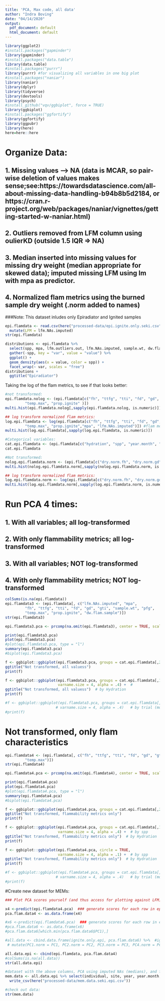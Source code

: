 ```yaml
---
title: 'PCA, Max code, all data'
author: "Indra Boving"
date: "04/14/2020"
output:
  pdf_document: default
  html_document: default
---
```



```r
library(ggplot2)
#install.packages("gapminder")
library(gapminder)
#install.packages("data.table")
library(data.table)
#install.packages("purrr")
library(purrr) #for visualizing all variables in one big plot
#install.packages("naniar")
library(naniar)
library(dplyr)
library(tidyverse)
library(devtools)
library(psych)
#install_github("vqv/ggbiplot", force = TRUE)
library(ggbiplot)
#install.packages("ggfortify")
library(ggfortify)
library(ggpubr)
library(here)
here=here::here
```

# Organize Data: 
## 1. Missing values --> NA (data is MCAR, so pair-wise deletion of values makes sense;see:https://towardsdatascience.com/all-about-missing-data-handling-b94b8b5d2184, or https://cran.r-project.org/web/packages/naniar/vignettes/getting-started-w-naniar.html)
## 2. Outliers removed from LFM column using oulierKD (outside 1.5 IQR => NA)
## 3. Median inserted into missing values for missing dry weight (median appropriate for skewed data); imputed missing LFM using lm with mpa as predictor. 
## 4. Normalized flam metrics using the burned sample dry weight (.norm added to names)

###Note: This dataset inludes only Epiradiator and Ignited samples

```r
epi.flamdata <- read.csv(here("processed-data/epi.ignite.only.seki.csv")) %>%
  mutate(LFM = lfm.NAs.imputed)
str(epi.flamdata)
```

```r
distributions <- epi.flamdata %>%
  select(spp, mpa, lfm.outliers.out, lfm.NAs.imputed, sample.wt, dw.flam.sample, ttfg, gd, gti, tti, fh, pfg, fd, temp.max, prop.ignite, dry.norm.fh, dry.norm.gd, dry.norm.fd, dry.norm.pfg, dry.norm.gti, dry.norm.ttfg, dry.norm.tti, ttms, temp.change) %>%
  gather(-spp, key = "var", value = "value") %>%
  ggplot() +
  geom_density(aes(x = value, color = spp)) +
  facet_wrap(~ var, scales = "free")
distributions +
  ggtitle("Epiradiator")
```

Taking the log of the flam metrics, to see if that looks better: 


```r
#not transformed:
epi.flamdata.nolog <- (epi.flamdata[c("fh", "ttfg", "tti", "fd", "gd", "gti", "sample.wt", "pfg",
         "temp.max", "prop.ignite" )])
multi.hist(epi.flamdata.nolog[,sapply(epi.flamdata.nolog, is.numeric)])

## log transform normalized flam metrics:
log.epi.flamdata <- log(epi.flamdata[c("fh", "ttfg", "tti", "fd", "gd", "gti", "sample.wt", "pfg",
         "temp.max", "prop.ignite","mpa", "lfm.NAs.imputed")]) #flam metrics, lfm, and sample weight
multi.hist(log.epi.flamdata[,sapply(log.epi.flamdata, is.numeric)])

#Categorical variables: 
cat.epi.flamdata <- (epi.flamdata[c("hydration", "spp", "year.month", "sample")])
cat.epi.flamdata
```

```r
#Not transformed: 
nolog.epi.flamdata.norm <- (epi.flamdata[c("dry.norm.fh", "dry.norm.gd", "dry.norm.fd", "dry.norm.pfg", "dry.norm.gti", "dry.norm.ttfg", "dry.norm.tti")]) #flam metrics, lfm, and sample weight
multi.hist(nolog.epi.flamdata.norm[,sapply(nolog.epi.flamdata.norm, is.numeric)])

## log transform normalized flam metrics:
log.epi.flamdata.norm <- log(epi.flamdata[c("dry.norm.fh", "dry.norm.gd", "dry.norm.fd", "dry.norm.pfg", "dry.norm.gti", "dry.norm.ttfg", "dry.norm.tti", "mpa", "lfm.NAs.imputed")]) #flam metrics, lfm, and sample weight
multi.hist(log.epi.flamdata.norm[,sapply(log.epi.flamdata.norm, is.numeric)])
```

# Run PCA 4 times: 
##     1. With all variables; all log-transformed
##     2. With only flammability metrics; all log-transformed
##     3. With all variables; NOT log-transformed
##     4. With only flammability metrics; NOT log-transformed


```r
colSums(is.na(epi.flamdata))
epi.flamdata3 <- (epi.flamdata[, c("lfm.NAs.imputed", "mpa",
         "fh", "ttfg", "tti", "fd", "gd", "gti", "sample.wt", "pfg",
         "temp.max", "prop.ignite", "dw.flam.sample")])
str(epi.flamdata3)

epi.flamdata3.pca <- prcomp(na.omit(epi.flamdata3), center = TRUE, scale = TRUE)

print(epi.flamdata3.pca)
plot(epi.flamdata3.pca)
#plot(epi.flamdata3.pca, type = "l")
summary(epi.flamdata3.pca)
#biplot(epi.flamdata3.pca)

f <- ggbiplot::ggbiplot(epi.flamdata3.pca, groups = cat.epi.flamdata[,2], ellipse = TRUE, circle = TRUE, varname.size = 4, alpha = .4) +  # by spp
ggtitle("Not transformed, all valuess")
print(f)

f <- ggbiplot::ggbiplot(epi.flamdata3.pca, groups = cat.epi.flamdata[,1], ellipse = TRUE, circle = TRUE, 
                        varname.size = 4, alpha = .4) +  #
ggtitle("Not transformed, all valuess")  # by Hydration
print(f)

#f <- ggbiplot::ggbiplot(epi.flamdata3.pca, groups = cat.epi.flamdata[,5], ellipse = TRUE, circle = TRUE, 
                       # varname.size = 4, alpha = .4)   # by trial (month and year)
#print(f)

```
# Not transformed, only flam characteristics

```r
epi.flamdata4 <- (epi.flamdata[, c("fh", "ttfg", "tti", "fd", "gd", "gti", "pfg",
         "temp.max")])
str(epi.flamdata4)

epi.flamdata4.pca <- prcomp(na.omit(epi.flamdata4), center = TRUE, scale = TRUE)

print(epi.flamdata4.pca)
plot(epi.flamdata4.pca)
#plot(epi.flamdata4.pca, type = "l")
summary(epi.flamdata4.pca)
#biplot(epi.flamdata4.pca)

f <- ggbiplot::ggbiplot(epi.flamdata4.pca, groups = cat.epi.flamdata[,2], ellipse = TRUE, circle = TRUE, varname.size = 4, alpha = .4)   # by spp +  # by spp
ggtitle("Not transformed, flammability metrics only")
print(f)

f <- ggbiplot::ggbiplot(epi.flamdata4.pca, groups = cat.epi.flamdata[,1], ellipse = TRUE, circle = TRUE, 
                        varname.size = 4, alpha = .4) +  # by spp
ggtitle("Not transformed, flammability metrics only")  # by Hydration
print(f)

f <- ggbiplot::ggbiplot(epi.flamdata4.pca, circle = TRUE, 
                        varname.size = 4, alpha = .1) +  # by spp
ggtitle("Not transformed, flammability metrics only")  # by Hydration
print(f)

#f <- ggbiplot::ggbiplot(epi.flamdata4.pca, groups = cat.epi.flamdata[,5], ellipse = TRUE, circle = TRUE, 
                       # varname.size = 4, alpha = .4)   # by trial (month and year)
#print(f)

```
#Create new dataset for MEMs:

```r
### Plot PCA scores yourself (and thus access for plotting against LFM)

x4 <-predict(epi.flamdata4.pca)  ### generate scores for each row in epi.flamdata2
pca.flam.data4 <- as.data.frame(x4) 

#x6 <-predict(epi.flamdata6.pca)  ### generate scores for each row in epi.flamdata2
#pca.flam.data6 <- as.data.frame(x6) 
#pca.flam.data6[which.min(pca.flam.data6$PC1),]

#all.data <- cbind.data.frame(ignite.only.epi, pca.flam.data6) %>%  #ignite.only.all.epi from Data_Wrangling_DATE.Rmd (so run that one first)
 # mutate(PC1.norm = PC1, PC2.norm = PC2, PC3.norm = PC3, PC4.norm = PC4, PC5.norm = PC5, PC6.norm = PC6, PC7.norm = PC7, PC1 = NULL, PC2 = NULL, PC3 = NULL, PC4 = NULL, PC5 = NULL, PC6 = NULL, PC7 = NULL )

all.data.epi <- cbind(epi.flamdata, pca.flam.data4)
#colSums(is.na(all.data))
str(all.data.epi)

#dataset with the above columns, PCA using imputed NAs (medians), and flam metrics with NAs still in there:
mem.data <- all.data.epi %>% select(individual, site, year, year.month, month, lfm.outliers.out, lfm.NAs.imputed, mpa, dw.flam.sample, ww.flam.sample, sample.wt, spp, start.temp,  gww.gdw.saturated, gdw.gww.saturated, fd, fh, gd, gti, pfg, dry.norm.fd, dry.norm.fh, dry.norm.gd, dry.norm.gti, dry.norm.pfg, temp.max, ttfg, tti, temp.change, PC1, PC2, PC3, PC4, ttms, model, LFM, prop.ignite, bins10lfm) %>% 
  write_csv(here("processed-data/mem.data.seki.epi.csv"))

#check out data: 
str(mem.data)
```

<!-- # Not transformed, only ignition characteristics -->

<!-- ```{r warning=FALSE} -->
<!-- epi.flamdata4.noglow <- (epi.flamdata[, c("fh", "tti", "fd", "gd", "temp.max", "LFM")]) -->
<!-- str(epi.flamdata4.noglow) -->

<!-- epi.flamdata4.noglow.pca <- prcomp(na.omit(epi.flamdata4.noglow), center = TRUE, scale = TRUE) -->

<!-- print(epi.flamdata4.noglow.pca) -->
<!-- plot(epi.flamdata4.noglow.pca) -->
<!-- #plot(epi.flamdata4.noglow.pca, type = "l") -->
<!-- summary(epi.flamdata4.noglow.pca) -->
<!-- #biplot(epi.flamdata4.noglow.pca) -->

<!-- eig.val <- get_eigenvalue(epi.flamdata4.noglow.pca) -->
<!-- eig.val -->

<!-- var <- get_pca_var(epi.flamdata4.noglow.pca) -->
<!-- var -->

<!-- corrplot(var$cos2, is.corr=FALSE) -->

<!-- #Note that, A high cos2 indicates a good representation of the variable on the principal component. In this case the variable is positioned close to the circumference of the correlation circle. A low cos2 indicates that the variable is not perfectly represented by the PCs. In this case the variable is close to the center of the circle. -->

<!-- # Total cos2 of variables on Dim.1 and Dim.2 -->
<!-- fviz_cos2(epi.flamdata4.noglow.pca, choice = "var", axes = 1:2) -->

<!-- f <- ggbiplot::ggbiplot(epi.flamdata4.noglow.pca, -->
<!--                         groups = cat.epi.flamdata[,2], -->
<!--                         #ellipse = TRUE, -->
<!--                         #circle = TRUE, -->
<!--                         varname.size = 3, -->
<!--                         alpha = .5, -->
<!--                         varname.adjust = 3)   # -->
<!-- ggtitle("Flammability between Species") -->
<!-- print(f) -->

<!-- f <- ggbiplot::ggbiplot(epi.flamdata4.noglow.pca, groups = cat.epi.flamdata[,1], ellipse = TRUE, circle = TRUE, -->
<!--                         varname.size = 4, alpha = .4) +  # by spp -->
<!-- ggtitle("Not transformed, flammability metrics only")  # by Hydration -->
<!-- print(f) -->

<!-- f <- ggbiplot::ggbiplot(epi.flamdata4.noglow.pca, circle = TRUE, -->
<!--                         varname.size = 4, alpha = .1) +  # by spp -->
<!-- ggtitle("Not transformed, flammability metrics only")  # by Hydration -->
<!-- print(f) -->

<!-- f <- ggbiplot::ggbiplot(epi.flamdata4.noglow.pca, -->
<!--                         circle = TRUE, -->
<!--                         varname.size = 3, -->
<!--                         alpha = .1, -->
<!--                         labels.size = 3, -->
<!--                         varname.adjust = 3) +  # by spp -->
<!-- ggtitle("Flammability Metrics") -->
<!-- print(f) -->

<!-- #f <- ggbiplot::ggbiplot(epi.flamdata4.noglow.pca, groups = cat.epi.flamdata[,5], ellipse = TRUE, circle = TRUE, -->
<!--                        # varname.size = 4, alpha = .4)   # by trial (month and year) -->
<!-- #print(f) -->
<!-- ``` -->

<!-- #Only flame-related metrics -->
<!-- ```{r, warning=FALSE, include = FALSE} -->
<!-- epi.flamdata4a <- (epi.flamdata[, c("fh", "tti", "fd", "temp.max")]) -->
<!-- str(epi.flamdata4a) -->

<!-- epi.flamdata4a.pca <- prcomp(na.omit(epi.flamdata4a), center = TRUE, scale = TRUE) -->

<!-- print(epi.flamdata4a.pca) -->
<!-- plot(epi.flamdata4a.pca) -->
<!-- #plot(epi.flamdata4.pca, type = "l") -->
<!-- summary(epi.flamdata4.pca) -->
<!-- #biplot(epi.flamdata4.pca) -->

<!-- f <- ggbiplot::ggbiplot(epi.flamdata4a.pca, groups = cat.epi.flamdata[,2], ellipse = TRUE, circle = TRUE, varname.size = 4, alpha = .4)   # by spp +  # by spp -->
<!-- ggtitle("Not transformed, flammability metrics only") -->
<!-- print(f) -->

<!-- f <- ggbiplot::ggbiplot(epi.flamdata4a.pca, groups = cat.epi.flamdata[,1], ellipse = TRUE, circle = TRUE, -->
<!--                         varname.size = 4, alpha = .4) +  # by spp -->
<!-- ggtitle("Not transformed, flammability metrics only")  # by Hydration -->
<!-- print(f) -->

<!-- f <- ggbiplot::ggbiplot(epi.flamdata4a.pca, circle = TRUE, -->
<!--                         varname.size = 4, alpha = .1) +  # by spp -->
<!-- ggtitle("Not transformed, flammability metrics only")  # by Hydration -->
<!-- print(f) -->

<!-- #f <- ggbiplot::ggbiplot(epi.flamdata4.pca, groups = cat.epi.flamdata[,5], ellipse = TRUE, circle = TRUE, -->
<!--                        # varname.size = 4, alpha = .4)   # by trial (month and year) -->
<!-- #print(f) -->

<!-- ``` -->

<!-- #PCA using values normalized by dry weight: -->
<!-- ```{r warning=FALSE, include = FALSE} -->
<!-- #colSums(is.na(epi.flamdata)) -->
<!-- epi.flamdata5 <- (epi.flamdata[, c( "dry.norm.fh", "dry.norm.gd", "dry.norm.fd", "dry.norm.pfg", "dry.norm.gti", "dry.norm.ttfg", "dry.norm.tti")]) -->

<!-- str(epi.flamdata5) -->
<!-- range(epi.flamdata5) -->
<!-- epi.flamdata[which.max(epi.flamdata$dry.norm.pfg),] -->
<!-- epi.flamdata[which.min(epi.flamdata$dry.norm.gti),] -->
<!-- epi.flamdata5[which.min(epi.flamdata5$dry.norm.gti),] -->

<!-- epi.flamdata5.pca <- prcomp(na.omit(epi.flamdata5), center = TRUE, scale = TRUE) -->

<!-- print(epi.flamdata5.pca) -->
<!-- plot(epi.flamdata5.pca) -->
<!-- summary(epi.flamdata5.pca) -->

<!-- f <- ggbiplot::ggbiplot(epi.flamdata5.pca, ellipse = TRUE, circle = TRUE, varname.size = 4, alpha = .4) +  # by spp -->
<!-- ggtitle("Flam metrics only, normalized by dry weight of sample (not logged)") -->
<!-- print(f) -->

<!-- f <- ggbiplot::ggbiplot(epi.flamdata5.pca, groups = cat.epi.flamdata[,1], ellipse = TRUE, circle = TRUE, -->
<!--                         varname.size = 4, alpha = .4) +  # -->
<!-- ggtitle("Flam metrics only, normalized by dry weight of sample (not logged)")  # by Hydration -->
<!-- print(f) -->

<!-- ``` -->
<!-- ```{r warning=FALSE, include = FALSE} -->
<!-- #colSums(is.na(epi.flamdata)) -->
<!-- epi.flamdata5a <- (epi.flamdata[, c( "dry.norm.fh", "dry.norm.fd", "dry.norm.tti", "temp.max")]) -->

<!-- str(epi.flamdata5a) -->
<!-- range(epi.flamdata5a) -->
<!-- epi.flamdata[which.max(epi.flamdata$dry.norm.pfg),] -->
<!-- epi.flamdata[which.min(epi.flamdata$dry.norm.gti),] -->
<!-- epi.flamdata5a[which.min(epi.flamdata5a$dry.norm.gti),] -->

<!-- epi.flamdata5a.pca <- prcomp(na.omit(epi.flamdata5a), center = TRUE, scale = TRUE) -->

<!-- print(epi.flamdata5a.pca) -->
<!-- plot(epi.flamdata5a.pca) -->
<!-- summary(epi.flamdata5a.pca) -->

<!-- f <- ggbiplot::ggbiplot(epi.flamdata5a.pca, ellipse = TRUE, circle = TRUE, varname.size = 4, alpha = .4) +  # by spp -->
<!-- ggtitle("Flam metrics only, normalized by dry weight of sample (not logged)") -->
<!-- print(f) -->

<!-- f <- ggbiplot::ggbiplot(epi.flamdata5a.pca, groups = cat.epi.flamdata[,1], ellipse = TRUE, circle = TRUE, -->
<!--                         varname.size = 4, alpha = .4) +  # -->
<!-- ggtitle("Flam metrics only, normalized by dry weight of sample (not logged)")  # by Hydration -->
<!-- print(f) -->

<!-- ``` -->
<!-- ```{r warning=FALSE, include = FALSE} -->
<!-- epi.flamdata6 <- (log.epi.flamdata.norm[, c( "dry.norm.fh", "dry.norm.gd", "dry.norm.fd", "dry.norm.pfg", "dry.norm.gti", "dry.norm.ttfg", "dry.norm.tti")]) -->

<!-- str(epi.flamdata6) -->
<!-- range(epi.flamdata6) -->
<!-- epi.flamdata6[which.min(epi.flamdata6$dry.norm.fd),] -->
<!-- epi.flamdata6[which.min(epi.flamdata6$dry.norm.fh),] -->
<!-- epi.flamdata6[which.min(epi.flamdata6$dry.norm.gd),] -->
<!-- epi.flamdata6[which.min(epi.flamdata6$dry.norm.pfg),] -->
<!-- epi.flamdata6[which.min(epi.flamdata6$dry.norm.gti),] -->

<!-- epi.flamdata6.pca <- prcomp(na.omit(epi.flamdata6), center = TRUE, scale = TRUE) -->

<!-- print(epi.flamdata6.pca) -->
<!-- plot(epi.flamdata6.pca) -->
<!-- summary(epi.flamdata6.pca) -->

<!-- f <- ggbiplot::ggbiplot(epi.flamdata6.pca, ellipse = TRUE, circle = TRUE, varname.size = 4, alpha = .4) +  # by spp -->
<!-- ggtitle("Flam metrics only, normalized by dry weight of sample and logged") -->
<!-- print(f) -->

<!-- f <- ggbiplot::ggbiplot(epi.flamdata6.pca, groups = cat.epi.flamdata[,1], ellipse = TRUE, circle = TRUE, -->
<!--                         varname.size = 4, alpha = .4) +  # -->
<!-- ggtitle("Flam metrics only, normalized by dry weight of sample and logged")  # by Hydration -->
<!-- print(f) -->

<!-- ``` -->
<!-- ```{r warning=FALSE, include = FALSE} -->
<!-- epi.flamdata7 <- (log.epi.flamdata.norm[, c( "dry.norm.fh", "dry.norm.gd", "dry.norm.fd", "dry.norm.pfg", "dry.norm.gti", "dry.norm.ttfg", "dry.norm.tti", "mpa", "lfm.NAs.imputed")]) -->

<!-- str(epi.flamdata7) -->
<!-- range(epi.flamdata7) -->

<!-- epi.flamdata7.pca <- prcomp(na.omit(epi.flamdata7), center = TRUE, scale = TRUE) -->

<!-- print(epi.flamdata7.pca) -->
<!-- plot(epi.flamdata7.pca) -->
<!-- summary(epi.flamdata7.pca) -->

<!-- f <- ggbiplot::ggbiplot(epi.flamdata7.pca, ellipse = TRUE, circle = TRUE, varname.size = 4, alpha = .4) +  # by spp -->
<!-- ggtitle("Flam metrics, normalized by dry weight of sample and logged") -->
<!-- print(f) -->

<!-- f <- ggbiplot::ggbiplot(epi.flamdata7.pca, groups = cat.epi.flamdata[,1], ellipse = TRUE, circle = TRUE, -->
<!--                         varname.size = 4, alpha = .4) +  # -->
<!-- ggtitle("Flam metrics, normalized by dry weight of sample and logged")  # by Hydration -->
<!-- print(f) -->
<!-- ``` -->

<!-- # 1. -->
<!-- ```{r echo=FALSE, message=FALSE, warning=FALSE, include = FALSE} -->
<!-- epi.flamdata.pca <- princomp(na.omit(log.epi.flamdata), scale=TRUE) -->
<!-- print(epi.flamdata.pca) -->
<!-- plot(epi.flamdata.pca) -->
<!-- #plot(epi.flamdata.pca, type = "l") -->
<!-- summary(epi.flamdata.pca) -->
<!-- #biplot(epi.flamdata.pca) -->
<!-- #str(cat.epi.flamdata) -->
<!-- colSums(is.na(log.epi.flamdata)) -->

<!-- ### biplot by species: -->
<!-- f <- ggbiplot::ggbiplot(epi.flamdata.pca, groups = cat.epi.flamdata[,2], ellipse = TRUE, circle = TRUE, -->
<!--                         varname.size = 4, alpha = .4) + # by spp -->
<!--                         ggtitle("Log-transformed, all valuess") -->
<!-- print(f) -->

<!-- ###biplot by hydration (split at 60% lfm) -->
<!-- f <- ggbiplot::ggbiplot(epi.flamdata.pca, groups = cat.epi.flamdata[,1], ellipse = TRUE, circle = TRUE, -->
<!--                         varname.size = 4, alpha = .4) +   # by Hydration -->
<!--                         ggtitle("Log-transformed, all valuess") -->
<!-- print(f) -->
<!-- ###biplot by month and year -->
<!-- #f <- ggbiplot::ggbiplot(epi.flamdata.pca, groups = cat.epi.flamdata[,5], ellipse = TRUE, circle = TRUE, -->
<!--                         #varname.size = 4, alpha = .4)   # by trial (month and year) -->
<!-- #print(f) -->

<!-- ``` -->
<!-- # 2. Log transformed, only flam metrics -->
<!-- ```{r warning=FALSE, include = FALSE} -->
<!-- ## remove some extraneous cols, like weights and LFM/XPP: -->
<!-- log.epi.flamdata2 <- log.epi.flamdata %>% -->
<!--   select("fh", "ttfg", "tti", "fd", "gd", "gti", "pfg", -->
<!--          "temp.max", "prop.ignite") -->
<!-- str(log.epi.flamdata2) -->

<!-- epi.flamdata2.pca <- prcomp(log.epi.flamdata2, center = TRUE, scale = TRUE) -->

<!-- print(epi.flamdata2.pca) -->
<!-- #plot(epi.flamdata2.pca) -->
<!-- plot(epi.flamdata2.pca, type = "l") -->
<!-- summary(epi.flamdata2.pca) -->
<!-- #biplot(epi.flamdata2.pca) -->

<!-- f <- ggbiplot::ggbiplot(epi.flamdata2.pca, groups = cat.epi.flamdata[,2], ellipse = TRUE, circle = TRUE, -->
<!--                         varname.size = 4, alpha = .4) +   # by spp -->
<!--   ggtitle("Log-transformed flam metrics only") -->
<!-- print(f) -->

<!-- f <- ggbiplot::ggbiplot(epi.flamdata2.pca, groups = cat.epi.flamdata[,1], ellipse = TRUE, circle = TRUE, -->
<!--                         varname.size = 4, alpha = .4) + # by Hydration -->
<!-- ggtitle("Log-transformed flam metrics only") -->
<!-- print(f) -->

<!-- #f <- ggbiplot::ggbiplot(epi.flamdata2.pca, groups = cat.epi.flamdata[,5], ellipse = TRUE, circle = TRUE, -->
<!--                         #varname.size = 4, alpha = .4)   # by trial (month and year) -->
<!-- #print(f) -->

<!-- ``` -->

<!-- # Plot PCA scores against LFM: -->
<!-- ```{r echo=FALSE, warning=FALSE, include = FALSE} -->
<!-- ### Plot PCA scores yourself (and thus access for plotting against LFM) -->

<!-- x <-predict(epi.flamdata2.pca)  ### generate scores for each row in epi.flamdata2 -->
<!-- pca.flam.data <- as.data.frame(x) -->

<!-- all.data <- cbind(epi.flamdata, pca.flam.data) -->

<!-- plot(x[,1],x[,2])           ### PC1 PC2 biplot! -->

<!-- plot(x[,1],log.epi.flamdata[,1])  ## PC1 vs logged XPP  ? -->
<!-- plot(x[,1],log.epi.flamdata[,2])  ## PC1 vs logged LFM  ? -->

<!-- ##using ggplot: -->

<!-- print(epi.flamdata2.pca) -->
<!-- lfm.pc1 <- all.data %>% -->
<!--   ggplot(aes(x = lfm.outliers.out, y = PC1))+ -->
<!--   geom_jitter() + -->
<!--   geom_smooth(method = "lm", se = TRUE)  + -->
<!--   stat_cor(label.y = -2, label.x = 15) + -->
<!--   stat_regline_equation(label.y = -2.5, label.x = 15)+ -->
<!--   ggtitle("PC1, lfm not transformed") -->
<!-- lfm.pc1 -->

<!-- lfm.pc2 <- all.data %>% -->
<!--   ggplot(aes(x = lfm.outliers.out, y = PC2))+ -->
<!--   geom_jitter()  + -->
<!--   geom_smooth(method = "lm", se = TRUE)  + -->
<!--   stat_cor(label.y = -2, label.x = 15) + -->
<!--   stat_regline_equation(label.y = -2.5, label.x = 15) + -->
<!--   ggtitle("PC2, lfm not transformed") -->
<!-- lfm.pc2 -->

<!-- all.data <- cbind(log.epi.flamdata, pca.flam.data) -->

<!-- lfm.pc1 <- all.data %>% -->
<!--   ggplot(aes(x = lfm.NAs.imputed, y = PC1))+ -->
<!--   geom_jitter() + -->
<!--   geom_smooth(method = "lm", se = TRUE)  + -->
<!--   stat_cor(label.y = -2, label.x = 2.5) + -->
<!--   stat_regline_equation(label.y = -2.5, label.x = 2.5)+ -->
<!--   ggtitle("PC1, log(lfm)") -->
<!-- lfm.pc1 -->

<!-- lfm.pc2 <- all.data %>% -->
<!--   ggplot(aes(x = lfm.NAs.imputed, y = PC2))+ -->
<!--   geom_jitter()  + -->
<!--   geom_smooth(method = "lm", se = TRUE)  + -->
<!--   stat_cor(label.y = -2, label.x = 2.5) + -->
<!--   stat_regline_equation(label.y = -2.5, label.x = 2.5) + -->
<!--   ggtitle("PC2, log(lfm)") -->
<!-- lfm.pc2 -->


<!-- ``` -->

<!-- # Not transformed, including LFM, Xpp, and Weight -->


